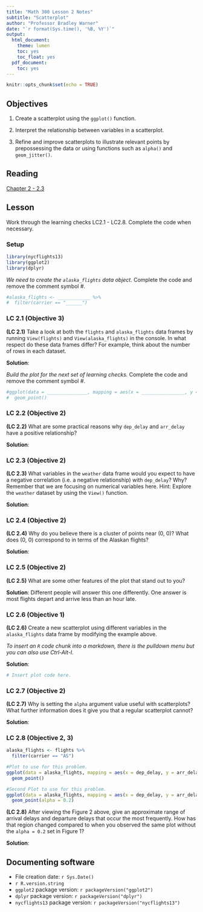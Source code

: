 ```yaml
---
title: "Math 300 Lesson 2 Notes"
subtitle: "Scatterplot"
author: "Professor Bradley Warner"
date: "`r format(Sys.time(), '%B, %Y')`"
output:
  html_document:
    theme: lumen
    toc: yes
    toc_float: yes
  pdf_document:
    toc: yes
---
```



```r
knitr::opts_chunk$set(echo = TRUE)
```

## Objectives

1. Create a scatterplot using the `ggplot()` function.  

2. Interpret the relationship between variables in a scatterplot.

3. Refine and improve scatterplots to illustrate relevant points by prepossessing the data or using functions such as `alpha()` and `geom_jitter()`.  

## Reading 

[Chapter 2 - 2.3](https://moderndive.com/2-viz.html#needed-packages)

## Lesson 

Work through the learning checks LC2.1 - LC2.8. Complete the code when necessary.


### Setup  


```r
library(nycflights13)
library(ggplot2)
library(dplyr)
```

*We need to create the `alaska_flights` data object.* Complete the code and remove the comment symbol #.

```r
#alaska_flights <- ____________ %>% 
#  filter(carrier == "______")
```



### LC 2.1 (Objective 3)

**(LC 2.1)**  Take a look at both the `flights` and `alaska_flights` data frames by running `View(flights)` and `View(alaska_flights)` in the console. In what respect do these data frames differ? For example, think about the number of rows in each dataset.

**Solution**: 



*Build the plot for the next set of learning checks.* Complete the code and remove the comment symbol #.

```r
#ggplot(data = _______________, mapping = aes(x = ________________, y = arr_delay)) + 
#  geom_point()
```


### LC 2.2 (Objective 2)

**(LC 2.2)**  What are some practical reasons why `dep_delay` and `arr_delay` have a positive relationship?

**Solution**: 


### LC 2.3 (Objective 2)

**(LC 2.3)**  What variables in the `weather` data frame would you expect to have a negative correlation (i.e. a negative relationship) with `dep_delay`? Why? Remember that we are focusing on numerical variables here. Hint: Explore the `weather` dataset by using the `View()` function. 

**Solution**: 


### LC 2.4 (Objective 2)

**(LC 2.4)** Why do you believe there is a cluster of points near (0, 0)? What does (0, 0) correspond to in terms of the Alaskan flights?

**Solution**: 


### LC 2.5 (Objective 2)

**(LC 2.5)** What are some other features of the plot that stand out to you?

**Solution**: Different people will answer this one differently. One answer is most flights depart and arrive less than an hour late. 

### LC 2.6 (Objective 1)

**(LC 2.6)** Create a new scatterplot using different variables in the `alaska_flights` data frame by modifying the example above.

*To insert an `R` code chunk into a markdown, there is the pulldown menu but you can also use Ctrl-Alt-I.*

**Solution**: 

```r
# Insert plot code here.

```

### LC 2.7 (Objective 2)

**(LC 2.7)**  Why is setting the `alpha` argument value useful with scatterplots? What further information does it give you that a regular scatterplot cannot?

**Solution**: 


### LC 2.8 (Objective 2, 3)

```r
alaska_flights <- flights %>% 
  filter(carrier == "AS")
```

```r
#Plot to use for this problem.
ggplot(data = alaska_flights, mapping = aes(x = dep_delay, y = arr_delay)) + 
  geom_point()
```

```r
#Second Plot to use for this problem.
ggplot(data = alaska_flights, mapping = aes(x = dep_delay, y = arr_delay)) + 
  geom_point(alpha = 0.2)
```



**(LC 2.8)** After viewing the Figure 2 above, give an approximate range of arrival delays and departure delays that occur the most frequently.  How has that region changed compared to when you observed the same plot without the `alpha = 0.2` set in Figure 1?

**Solution**: 



## Documenting software 

  * File creation date: `r Sys.Date()`
  * `r R.version.string`
  * `ggplot2` package version: `r packageVersion("ggplot2")`
  * `dplyr` package version: `r packageVersion("dplyr")`
  * `nycflights13` package version: `r packageVersion("nycflights13")`
